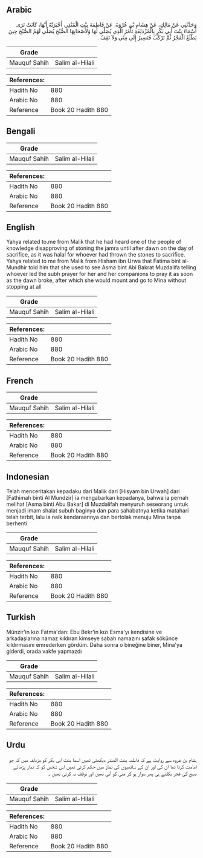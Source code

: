 ## Arabic


<div dir="rtl" lang="ar" style={{fontSize:'larger',backgroundColor:'#f8f9fa',padding:20}}>
وَحَدَّثَنِي عَنْ مَالِكٍ، عَنْ هِشَامِ بْنِ عُرْوَةَ، عَنْ فَاطِمَةَ بِنْتِ الْمُنْذِرِ، أَخْبَرَتْهُ أَنَّهَا، كَانَتْ تَرَى أَسْمَاءَ بِنْتَ أَبِي بَكْرٍ بِالْمُزْدَلِفَةِ تَأْمُرُ الَّذِي يُصَلِّي لَهَا وَلأَصْحَابِهَا الصُّبْحَ يُصَلِّي لَهُمُ الصُّبْحَ حِينَ يَطْلُعُ الْفَجْرُ ثُمَّ تَرْكَبُ فَتَسِيرُ إِلَى مِنًى وَلاَ تَقِفُ ‏.‏
</div>
<div style={{backgroundColor:'#f8f9fa',padding:20, marginBottom: 10}}><table> <thead> <tr> <th>Grade</th> <th></th> </tr> </thead> <tbody> <tr><td>Mauquf Sahih</td><td>Salim al-Hilali</td></tr></tbody></table><table> <thead> <tr> <th>References:</th> <th></th> </tr> </thead> <tbody><tr><td>Hadith No</td><td>880</td></tr><tr><td>Arabic No</td><td>880</td></tr><tr><td>Reference</td><td>Book 20 Hadith 880</td></tr></tbody></table></div>

## Bengali


<div dir="ltr" lang="bn" style={{fontSize:'larger',backgroundColor:'#f8f9fa',padding:20}}>

</div>
<div style={{backgroundColor:'#f8f9fa',padding:20, marginBottom: 10}}><table> <thead> <tr> <th>Grade</th> <th></th> </tr> </thead> <tbody> <tr><td>Mauquf Sahih</td><td>Salim al-Hilali</td></tr></tbody></table><table> <thead> <tr> <th>References:</th> <th></th> </tr> </thead> <tbody><tr><td>Hadith No</td><td>880</td></tr><tr><td>Arabic No</td><td>880</td></tr><tr><td>Reference</td><td>Book 20 Hadith 880</td></tr></tbody></table></div>

## English


<div dir="ltr" lang="en" style={{fontSize:'larger',backgroundColor:'#f8f9fa',padding:20}}>
Yahya related to.me from Malik that he had heard one of the people of knowledge disapproving of stoning the jamra until after dawn on the day of sacrifice, as it was halal for whoever had thrown the stones to sacrifice. Yahya related to me from Malik from Hisham ibn Urwa that Fatima bint al-Mundhir told him that she used to see Asma bint Abi Bakrat Muzdalifa telling whoever led the subh prayer for her and her companions to pray it as soon as the dawn broke, after which she would mount and go to Mina without stopping at all
</div>
<div style={{backgroundColor:'#f8f9fa',padding:20, marginBottom: 10}}><table> <thead> <tr> <th>Grade</th> <th></th> </tr> </thead> <tbody> <tr><td>Mauquf Sahih</td><td>Salim al-Hilali</td></tr></tbody></table><table> <thead> <tr> <th>References:</th> <th></th> </tr> </thead> <tbody><tr><td>Hadith No</td><td>880</td></tr><tr><td>Arabic No</td><td>880</td></tr><tr><td>Reference</td><td>Book 20 Hadith 880</td></tr></tbody></table></div>

## French


<div dir="ltr" lang="fr" style={{fontSize:'larger',backgroundColor:'#f8f9fa',padding:20}}>

</div>
<div style={{backgroundColor:'#f8f9fa',padding:20, marginBottom: 10}}><table> <thead> <tr> <th>Grade</th> <th></th> </tr> </thead> <tbody> <tr><td>Mauquf Sahih</td><td>Salim al-Hilali</td></tr></tbody></table><table> <thead> <tr> <th>References:</th> <th></th> </tr> </thead> <tbody><tr><td>Hadith No</td><td>880</td></tr><tr><td>Arabic No</td><td>880</td></tr><tr><td>Reference</td><td>Book 20 Hadith 880</td></tr></tbody></table></div>

## Indonesian


<div dir="ltr" lang="id" style={{fontSize:'larger',backgroundColor:'#f8f9fa',padding:20}}>
Telah menceritakan kepadaku dari Malik dari [Hisyam bin Urwah] dari [Fathimah binti Al Mundzir] ia mengabarkan kepadanya, bahwa ia pernah melihat [Asma binti Abu Bakar] di Muzdalifah menyuruh seseorang untuk menjadi imam shalat subuh baginya dan para sahabatnya ketika matahari telah terbit, lalu ia naik kendaraannya dan bertolak menuju Mina tanpa berhenti
</div>
<div style={{backgroundColor:'#f8f9fa',padding:20, marginBottom: 10}}><table> <thead> <tr> <th>Grade</th> <th></th> </tr> </thead> <tbody> <tr><td>Mauquf Sahih</td><td>Salim al-Hilali</td></tr></tbody></table><table> <thead> <tr> <th>References:</th> <th></th> </tr> </thead> <tbody><tr><td>Hadith No</td><td>880</td></tr><tr><td>Arabic No</td><td>880</td></tr><tr><td>Reference</td><td>Book 20 Hadith 880</td></tr></tbody></table></div>

## Turkish


<div dir="ltr" lang="tr" style={{fontSize:'larger',backgroundColor:'#f8f9fa',padding:20}}>
Münzir'in kızı Fatma'dan: Ebu Bekr'in kızı Esma'yı kendisine ve arkadaşlarına namaz kıldıran kimseye sabah namazını şafak sökünce kıldırmasını emrederken gördüm. Daha sonra o bineğine biner, Mina'ya giderdi, orada vakfe yapmazdı
</div>
<div style={{backgroundColor:'#f8f9fa',padding:20, marginBottom: 10}}><table> <thead> <tr> <th>Grade</th> <th></th> </tr> </thead> <tbody> <tr><td>Mauquf Sahih</td><td>Salim al-Hilali</td></tr></tbody></table><table> <thead> <tr> <th>References:</th> <th></th> </tr> </thead> <tbody><tr><td>Hadith No</td><td>880</td></tr><tr><td>Arabic No</td><td>880</td></tr><tr><td>Reference</td><td>Book 20 Hadith 880</td></tr></tbody></table></div>

## Urdu


<div dir="rtl" lang="ur" style={{fontSize:'larger',backgroundColor:'#f8f9fa',padding:20}}>
ہشام بن عروہ سے روایت ہے کہ فاطمہ بنت المنذر دیکھتی تھیں اسما بنت ابی بکر کو مزدلفہ میں کہ جو امامت کرتا تھا ان کی اور ان کے ساتھیوں کی نماز میں حکم کرتی تھیں اس شخص کو کہ نماز پڑھائے صبح کی فجر نکلتے ہی پھر سوار ہو کر منی کو آتی تھیں اور توقف نہ کرتی تھیں ۔
</div>
<div style={{backgroundColor:'#f8f9fa',padding:20, marginBottom: 10}}><table> <thead> <tr> <th>Grade</th> <th></th> </tr> </thead> <tbody> <tr><td>Mauquf Sahih</td><td>Salim al-Hilali</td></tr></tbody></table><table> <thead> <tr> <th>References:</th> <th></th> </tr> </thead> <tbody><tr><td>Hadith No</td><td>880</td></tr><tr><td>Arabic No</td><td>880</td></tr><tr><td>Reference</td><td>Book 20 Hadith 880</td></tr></tbody></table></div>